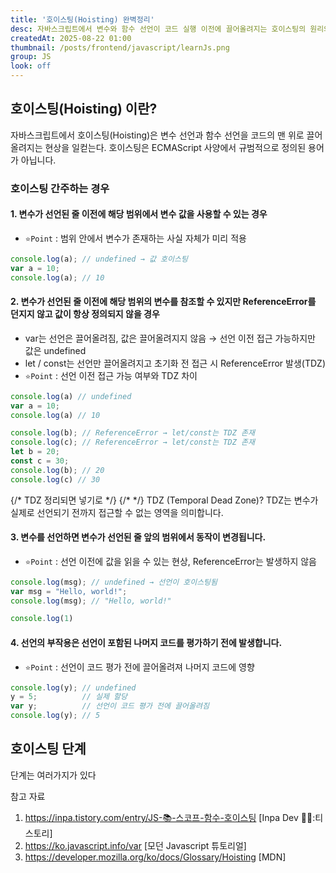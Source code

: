 ```yaml
---
title: '호이스팅(Hoisting) 완벽정리'
desc: 자바스크립트에서 변수와 함수 선언이 코드 실행 이전에 끌어올려지는 호이스팅의 원리와 동작 방식을 이해하고 정리합니다.
createdAt: 2025-08-22 01:00
thumbnail: /posts/frontend/javascript/learnJs.png
group: JS
look: off
---
```


## 호이스팅(Hoisting) 이란?
자바스크립트에서 호이스팅(Hoisting)은 변수 선언과 함수 선언을 코드의 맨 위로 끌어올려지는 현상을 일컫는다.
호이스팅은 ECMAScript 사양에서 규범적으로 정의된 용어가 아닙니다.

### 호이스팅 간주하는 경우

#### 1. 변수가 선언된 줄 이전에 해당 범위에서 변수 값을 사용할 수 있는 경우
- `⭐️Point` : 범위 안에서 변수가 존재하는 사실 자체가 미리 적용
```js title='💡값 호이스팅 예시' showLineNumbers ${1}
console.log(a); // undefined → 값 호이스팅
var a = 10;
console.log(a); // 10
```

#### 2. 변수가 선언된 줄 이전에 해당 범위의 변수를 참조할 수 있지만 ReferenceError를 던지지 않고 값이 항상 정의되지 않을 경우
- var는 선언은 끌어올려짐, 값은 끌어올려지지 않음 → 선언 이전 접근 가능하지만 값은 undefined
- let / const는 선언만 끌어올려지고 초기화 전 접근 시 ReferenceError 발생(TDZ)
- `⭐️Point` : 선언 이전 접근 가능 여부와 TDZ 차이
```javascript title='💡선언 호이스팅' showLineNumbers ${1,5,6}
console.log(a) // undefined
var a = 10;
console.log(a) // 10

console.log(b); // ReferenceError → let/const는 TDZ 존재
console.log(c); // ReferenceError → let/const는 TDZ 존재
let b = 20;
const c = 30;
console.log(b); // 20
console.log(c) // 30
```

<Callout type="info">
{/* TDZ 정리되면 넣기로 */}
{/* <a href='' target='_blank'></a> */}
TDZ (Temporal Dead Zone)? TDZ는 변수가 실제로 선언되기 전까지 접근할 수 없는 영역을 의미합니다.
</Callout>


#### 3. 변수를 선언하면 변수가 선언된 줄 앞의 범위에서 동작이 변경됩니다.
- `⭐️Point` : 선언 이전에 값을 읽을 수 있는 현상, ReferenceError는 발생하지 않음
```js title='💡앞의 범위 예시' showLineNumbers ${1}
console.log(msg); // undefined → 선언이 호이스팅됨
var msg = "Hello, world!";
console.log(msg); // "Hello, world!"
```

```javascript
console.log(1)
```

#### 4. 선언의 부작용은 선언이 포함된 나머지 코드를 평가하기 전에 발생합니다.
- `⭐️Point` : 선언이 코드 평가 전에 끌어올려져 나머지 코드에 영향
```js title='💡평가 전 예시' showLineNumbers ${1}
console.log(y); // undefined
y = 5;          // 실제 할당
var y;          // 선언이 코드 평가 전에 끌어올려짐
console.log(y); // 5
```

## 호이스팅 단계
단계는 여러가지가 있다 

<Callout type='info'>참고 자료</Callout>
1. https://inpa.tistory.com/entry/JS-📚-스코프-함수-호이스팅 [Inpa Dev 👨‍💻:티스토리]
2. https://ko.javascript.info/var [모던 Javascript 튜토리얼]
3. https://developer.mozilla.org/ko/docs/Glossary/Hoisting [MDN]
